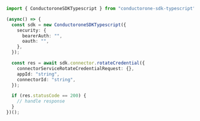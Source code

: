 ```typescript RotateCredential.ts
import { ConductoroneSDKTypescript } from "conductorone-sdk-typescript";

(async() => {
  const sdk = new ConductoroneSDKTypescript({
    security: {
      bearerAuth: "",
      oauth: "",
    },
  });

  const res = await sdk.connector.rotateCredential({
    connectorServiceRotateCredentialRequest: {},
    appId: "string",
    connectorId: "string",
  });

  if (res.statusCode == 200) {
    // handle response
  }
})();
```
